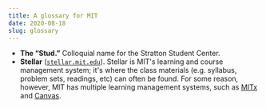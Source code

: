 ```yaml
---
title: A glossary for MIT
date: 2020-08-18
slug: glossary
---
```


* **The &ldquo;Stud.&rdquo;** Colloquial name for the Stratton Student Center.
* **Stellar** ([`stellar.mit.edu`](stellar.mit.edu)). Stellar is MIT's learning and course management system; it's where the class materials (e.g. syllabus, problem sets, readings, etc) can often be found. For some reason, however, MIT has multiple learning management systems, such as [MITx](https://lms.mitx.mit.edu/) and [Canvas](https://web.mit.edu/canvas/).

